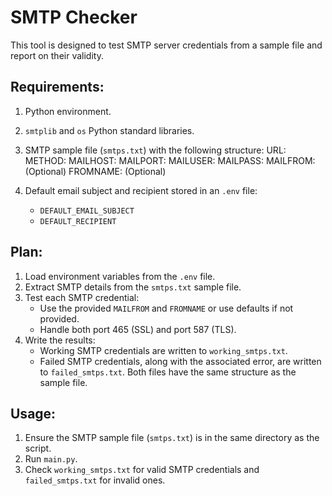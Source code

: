 # SMTP Checker

This tool is designed to test SMTP server credentials from a sample file and report on their validity.

## Requirements:

1. Python environment.
2. `smtplib` and `os` Python standard libraries.
3. SMTP sample file (`smtps.txt`) with the following structure:
URL: <URL>
METHOD: <METHOD>
MAILHOST: <SMTP_HOST>
MAILPORT: <SMTP_PORT>
MAILUSER: <SMTP_USER>
MAILPASS: <SMTP_PASS>
MAILFROM: <MAIL_FROM> (Optional)
FROMNAME: <FROM_NAME> (Optional)

4. Default email subject and recipient stored in an `.env` file:
   - `DEFAULT_EMAIL_SUBJECT`
   - `DEFAULT_RECIPIENT`

## Plan:

1. Load environment variables from the `.env` file.
2. Extract SMTP details from the `smtps.txt` sample file.
3. Test each SMTP credential:
    - Use the provided `MAILFROM` and `FROMNAME` or use defaults if not provided.
    - Handle both port 465 (SSL) and port 587 (TLS).
4. Write the results:
    - Working SMTP credentials are written to `working_smtps.txt`.
    - Failed SMTP credentials, along with the associated error, are written to `failed_smtps.txt`. Both files have the same structure as the sample file.

## Usage:

1. Ensure the SMTP sample file (`smtps.txt`) is in the same directory as the script.
2. Run `main.py`.
3. Check `working_smtps.txt` for valid SMTP credentials and `failed_smtps.txt` for invalid ones.

